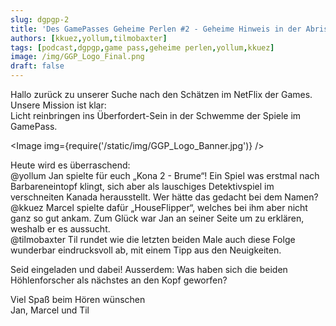 ```yaml
---
slug: dgpgp-2
title: 'Des GamePasses Geheime Perlen #2 - Geheime Hinweis in der Abrisshütte'
authors: [kkuez,yollum,tilmobaxter]
tags: [podcast,dgpgp,game pass,geheime perlen,yollum,kkuez]
image: /img/GGP_Logo_Final.png
draft: false
---
```




Hallo zurück zu unserer Suche nach den Schätzen im NetFlix der Games.
Unsere Mission ist klar:<br />
Licht reinbringen ins Überfordert-Sein in der Schwemme der Spiele im GamePass.

<Image img={require('/static/img/GGP_Logo_Banner.jpg')} />

<!--truncate-->

Heute wird es überraschend:<br />
@yollum Jan spielte für euch „Kona 2 - Brume“! Ein Spiel was erstmal nach Barbareneintopf klingt, sich aber als lauschiges Detektivspiel im verschneiten Kanada herausstellt. Wer hätte das gedacht bei dem Namen?
<br />@kkuez Marcel spielte dafür „HouseFlipper“, welches bei ihm aber nicht ganz so gut ankam. Zum Glück war Jan an seiner Seite um zu erklären, weshalb er es aussucht.
<br />@tilmobaxter Til rundet wie die letzten beiden Male auch diese Folge wunderbar eindrucksvoll ab, mit einem Tipp aus den Neuigkeiten.

Seid eingeladen und dabei!
Ausserdem: Was haben sich die beiden Höhlenforscher als nächstes an den Kopf geworfen?

Viel Spaß beim Hören wünschen<br />
Jan, Marcel und Til
<ReactPlayer
    width="100%"
    height="50px"
    controls
    url='https://m10z.picnotes.de/DesGamePassesGeheimePerlen/DesGamePassesGeheimePerlen_2.mp3'
/>
